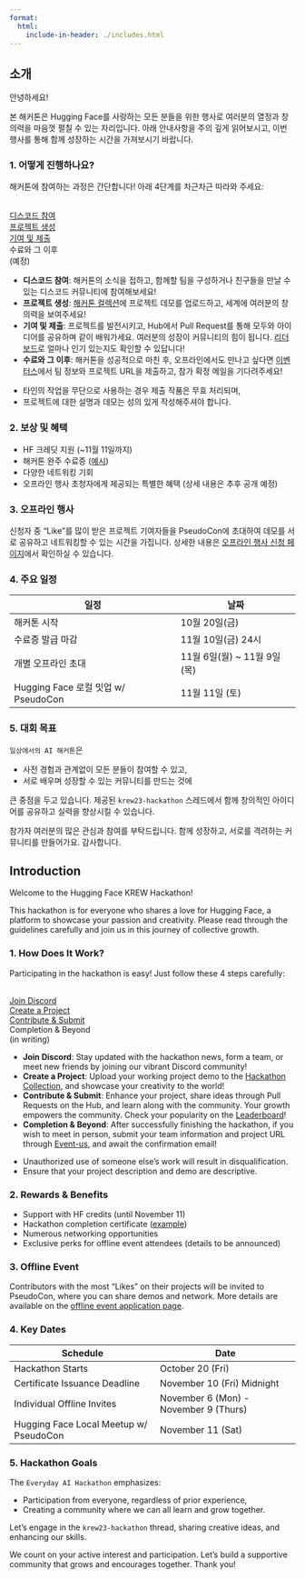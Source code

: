 ```yaml
---
format:
  html:
    include-in-header: ./includes.html
---
```


::: {.content-visible when-profile="korean"}
## 소개

안녕하세요!

본 해커톤은 Hugging Face를 사랑하는 모든 분들을 위한 행사로 여러분의 열정과 창의력을 마음껏 펼칠 수 있는 자리입니다. 아래 안내사항을 주의 깊게 읽어보시고, 이번 행사를 통해 함께 성장하는 시간을 가져보시기 바랍니다.

### 1. 어떻게 진행하나요?

해커톤에 참여하는 과정은 간단합니다! 아래 4단계를 차근차근 따라와 주세요:

```{=html}
<div class='app-layout'>
  <a class='box' id='g1' href="./tutorials/discord.html">
    <i class="bi bi-1-circle"></i>
    <br>
    디스코드 참여
  </a>
  <a class='box' id='g2' href="./tutorials/hf_hub.html">
    <i class="bi bi-2-circle"></i>
    <br>
    프로젝트 생성
  </a>
  <a class='box' id='g3' href="./tutorials/pr_guide.html">
    <i class="bi bi-3-circle"></i>
    <br>
    기여 및 제출
  </a>
  <a class='box' id='g4'>
    <i class="bi bi-4-circle"></i>
    <br>
    수료와 그 이후
    <br>
    (예정)
  </a>
</div>
```

- **디스코드 참여**: 해커톤의 소식을 접하고, 함께할 팀을 구성하거나 친구들을 만날 수 있는 디스코드 커뮤니티에 참여해보세요!
- **프로젝트 생성**: [해커톤 컬렉션](https://huggingface.co/collections/pseudolab/hugging-face-krew-hackathon-2023-652bb5066f88e29851af8076)에 프로젝트 데모를 업로드하고, 세계에 여러분의 창의력을 보여주세요!
- **기여 및 제출**: 프로젝트를 발전시키고, Hub에서 Pull Request를 통해 모두와 아이디어를 공유하며 같이 배워가세요. 여러분의 성장이 커뮤니티의 힘이 됩니다. [리더보드](https://huggingface.co/spaces/pseudolab/2023-Hackathon-Certification)로 얼마나 인기 있는지도 확인할 수 있답니다!
- **수료와 그 이후**: 해커톤을 성공적으로 마친 후, 오프라인에서도 만나고 싶다면 [이벤터스](https://event-us.kr/huggingfacekrew/event/72612)에서 팀 정보와 프로젝트 URL을 제출하고, 참가 확정 메일을 기다려주세요!

::: {.callout-note appearance="simple"}
- 타인의 작업을 무단으로 사용하는 경우 제출 작품은 무효 처리되며,
- 프로젝트에 대한 설명과 데모는 성의 있게 작성해주셔야 합니다.
:::

### 2. 보상 및 혜택

- HF 크레딧 지원 (~11월 11일까지)
- 해커톤 완주 수료증 ([예시](https://huggingface.co/datasets/pseudolab/huggingface-krew-hackathon2023/resolve/main/certificates/wseo.pdf))
- 다양한 네트워킹 기회
- 오프라인 행사 초청자에게 제공되는 특별한 혜택 (상세 내용은 추후 공개 예정)

### 3. 오프라인 행사

신청자 중 "Like"를 많이 받은 프로젝트 기여자들을 PseudoCon에 초대하여 데모를 서로 공유하고 네트워킹할 수 있는 시간을 가집니다. 상세한 내용은 [오프라인 행사 신청 페이지](https://event-us.kr/huggingfacekrew/event/72612)에서 확인하실 수 있습니다.

### 4. 주요 일정

| 일정                    | 날짜   |
|-------------------------|-------|
| 해커톤 시작      | 10월 20일(금) |
| 수료증 발급 마감  | 11월 10일(금) 24시                  |
| 개별 오프라인 초대 | 11월 6일(월) ~ 11월 9일(목)       |
| Hugging Face 로컬 밋업 w/ PseudoCon | 11월 11일 (토)    |

```{=html}
<add-to-calendar-button
  name="Hugging Face KREW 2023 Hackathon: Everyday AI"
  location="Online"
  timeZone="Asia/Seoul"
  dates='[
    {
      "name":"KREW 2023 해커톤 시작",
      "description":"온라인으로 진행되는 해커톤의 시작입니다",
      "startDate":"2023-10-20"
    },
    {
      "name":"수료증 발급 마감",
      "description":"11월 10일까지 수료증을 다음 링크에서 꼭 받으세요! [url]https://huggingface.co/spaces/pseudolab/2023-Hackathon-Certification[/url]",
      "startDate":"2023-11-10"
    },
    {
      "name":"개별 오프라인 초대 시작",
      "description":"수료증 url, 팀 정보와 연락처를 다음 이벤터스 링크에 등록해주시면 개별적으로 연락 드리겠습니다! [url]https://event-us.kr/huggingfacekrew/event/72612[/url]",
      "startDate":"2023-11-06"
    },
    {
      "name":"Hugging Face 로컬 밋업 w/ PseudoCon",
      "description":"모두 워커힐에서 만나요!",
      "startDate":"2023-11-11",
      "startTime":"14:00",
      "endTime":"18:00",
      "location":"워커힐 컨벤션 센터"
    }
  ]'
  options="'Apple','Google'"
  hideBackground="True"
  buttonStyle="round"
></add-to-calendar-button>
```

### 5. 대회 목표

`일상에서의 AI 해커톤`은

- 사전 경험과 관계없이 모든 분들이 참여할 수 있고,
- 서로 배우며 성장할 수 있는 커뮤니티를 만드는 것에

큰 중점을 두고 있습니다. 제공된 `krew23-hackathon` 스레드에서  함께 창의적인 아이디어를 공유하고 실력을 향상시킬 수 있습니다.

참가자 여러분의 많은 관심과 참여를 부탁드립니다. 함께 성장하고, 서로를 격려하는 커뮤니티를 만들어가요. 감사합니다.

<!-- END OF KOREAN -->
:::

::: {.content-visible when-profile="english"}
## Introduction

Welcome to the Hugging Face KREW Hackathon!

This hackathon is for everyone who shares a love for Hugging Face, a platform to showcase your passion and creativity. Please read through the guidelines carefully and join us in this journey of collective growth.

### 1. How Does It Work?

Participating in the hackathon is easy! Just follow these 4 steps carefully:

```{=html}
<div class='app-layout'>
  <a class='box' id='g1' href="./tutorials/discord.html">
    <i class="bi bi-1-circle"></i>
    <br>
    Join Discord
  </a>
  <a class='box' id='g2' href="./tutorials/hf_hub.html">
    <i class="bi bi-2-circle"></i>
    <br>
    Create a Project
  </a>
  <a class='box' id='g3' href="./tutorials/pr_guide.html">
    <i class="bi bi-3-circle"></i>
    <br>
    Contribute & Submit
  </a>
  <a class='box' id='g4'>
    <i class="bi bi-4-circle"></i>
    <br>
    Completion & Beyond
    <br>
    (in writing)
  </a>
</div>
```

- **Join Discord**: Stay updated with the hackathon news, form a team, or meet new friends by joining our vibrant Discord community!
- **Create a Project**: Upload your working project demo to the [Hackathon Collection](https://huggingface.co/collections/pseudolab/hugging-face-krew-hackathon-2023-652bb5066f88e29851af8076), and showcase your creativity to the world!
- **Contribute & Submit**: Enhance your project, share ideas through Pull Requests on the Hub, and learn along with the community. Your growth empowers the community. Check your popularity on the [Leaderboard](https://huggingface.co/spaces/pseudolab/2023-Hackathon-Certification)!
- **Completion & Beyond**: After successfully finishing the hackathon, if you wish to meet in person, submit your team information and project URL through [Event-us](https://event-us.kr/huggingfacekrew/event/72612), and await the confirmation email!

::: {.callout-note appearance="simple"}
- Unauthorized use of someone else’s work will result in disqualification.
- Ensure that your project description and demo are descriptive.
:::

### 2. Rewards & Benefits

- Support with HF credits (until November 11)
- Hackathon completion certificate ([example](https://huggingface.co/datasets/pseudolab/huggingface-krew-hackathon2023/resolve/main/certificates/wseo.pdf))
- Numerous networking opportunities
- Exclusive perks for offline event attendees (details to be announced)

### 3. Offline Event

Contributors with the most "Likes" on their projects will be invited to PseudoCon, where you can share demos and network. More details are available on the [offline event application page](https://event-us.kr/huggingfacekrew/event/72612).

### 4. Key Dates

| Schedule                 | Date        |
|--------------------------|-------------|
| Hackathon Starts         | October 20 (Fri) |
| Certificate Issuance Deadline | November 10 (Fri) Midnight |
| Individual Offline Invites | November 6 (Mon) - November 9 (Thurs) |
| Hugging Face Local Meetup w/ PseudoCon | November 11 (Sat) |

```{=html}
<add-to-calendar-button
  name="Hugging Face KREW 2023 Hackathon: Everyday AI"
  location="Online"
  timeZone="Asia/Seoul"
  dates='[
    {
      "name":"Start of KREW 2023 Hackathon",
      "description":"This is the start of your Hackathon journey",
      "startDate":"2023-10-20"
    },
    {
      "name":"KREW Certification Deadline",
      "description":"Don't forget to get certified before the offline event on Nov 11th! [url]https://huggingface.co/spaces/pseudolab/2023-Hackathon-Certification[/url]",
      "startDate":"2023-11-10"
    },
    {
      "name":"Individual Offline Invites",
      "description":"We will contact you directly after you leave your certificate url, team info and email in the following eventus link. [url]https://event-us.kr/huggingfacekrew/event/72612[/url]",
      "startDate":"2023-11-06"
    },
    {
      "name":"Local Hugging Face Meetup w/ PseudoCon",
      "description":"See you in Walkerhill!",
      "startDate":"2023-11-11",
      "startTime":"14:00",
      "endTime":"18:00",
      "location":"Walkerhill Hotel Convention Center"
    }
  ]'
  options="'Apple','Google'"
  hideBackground="True"
  buttonStyle="round"
></add-to-calendar-button>
```

### 5. Hackathon Goals

The `Everyday AI Hackathon` emphasizes:

- Participation from everyone, regardless of prior experience,
- Creating a community where we can all learn and grow together.

Let's engage in the `krew23-hackathon` thread, sharing creative ideas, and enhancing our skills.

We count on your active interest and participation. Let's build a supportive community that grows and encourages together. Thank you!
:::